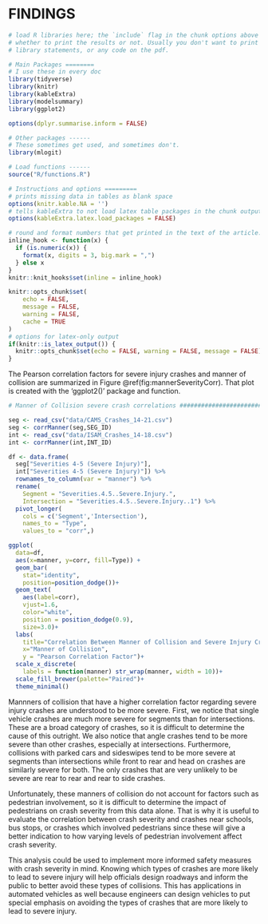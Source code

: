 # FINDINGS

```r
# load R libraries here; the `include` flag in the chunk options above tells
# whether to print the results or not. Usually you don't want to print the
# library statements, or any code on the pdf.

# Main Packages ========
# I use these in every doc
library(tidyverse)
library(knitr)
library(kableExtra)
library(modelsummary)
library(ggplot2)

options(dplyr.summarise.inform = FALSE)

# Other packages ------
# These sometimes get used, and sometimes don't.
library(mlogit)

# Load functions ------
source("R/functions.R")

# Instructions and options =========
# prints missing data in tables as blank space
options(knitr.kable.NA = '') 
# tells kableExtra to not load latex table packages in the chunk output
options(kableExtra.latex.load_packages = FALSE) 

# round and format numbers that get printed in the text of the article.
inline_hook <- function(x) {
  if (is.numeric(x)) {
    format(x, digits = 3, big.mark = ",")
  } else x
}
knitr::knit_hooks$set(inline = inline_hook)

knitr::opts_chunk$set(
	echo = FALSE,
	message = FALSE,
	warning = FALSE,
	cache = TRUE
)
# options for latex-only output
if(knitr::is_latex_output()) {
  knitr::opts_chunk$set(echo = FALSE, warning = FALSE, message = FALSE)
} 

```

The Pearson correlation factors for severe injury crashes and manner of collision are summarized in Figure \@ref(fig:mannerSeverityCorr). That plot is created with the 'ggplot2()' package and function.

```r
# Manner of Collision severe crash correlations ######################################

seg <- read_csv("data/CAMS_Crashes_14-21.csv")
seg <- corrManner(seg,SEG_ID)
int <- read_csv("data/ISAM_Crashes_14-18.csv")
int <- corrManner(int,INT_ID)

df <- data.frame(
  seg["Severities 4-5 (Severe Injury)"],
  int["Severities 4-5 (Severe Injury)"]) %>%
  rownames_to_column(var = "manner") %>%
  rename(
    Segment = "Severities.4.5..Severe.Injury.",
    Intersection = "Severities.4.5..Severe.Injury..1") %>%
  pivot_longer(
    cols = c('Segment','Intersection'), 
    names_to = "Type",
    values_to = "corr",)

ggplot(
  data=df, 
  aes(x=manner, y=corr, fill=Type)) +
  geom_bar(
    stat="identity",
    position=position_dodge())+
  geom_text(
    aes(label=corr), 
    vjust=1.6, 
    color="white", 
    position = position_dodge(0.9), 
    size=3.0)+
  labs(
    title="Correlation Between Manner of Collision and Severe Injury Crashes", 
    x="Manner of Collision", 
    y = "Pearson Correlation Factor")+
  scale_x_discrete(
    labels = function(manner) str_wrap(manner, width = 10))+
  scale_fill_brewer(palette="Paired")+
  theme_minimal()

```

<!-- organize so segments and intersections are mentioned independently -->
Mannners of collision that have a higher correlation factor regarding severe injury crashes are understood to be more severe. First, we notice that single vehicle crashes are much more severe for segments than for intersections. These are a broad category of crashes, so it is difficult to determine the cause of this outright. We also notice that angle crashes tend to be more severe than other crashes, especially at intersections. Furthermore, collisions with parked cars and sideswipes tend to be more severe at segments than intersections while front to rear and head on crashes are similarly severe for both. The only crashes that are very unlikely to be severe are rear to rear and rear to side crashes. 

Unfortunately, these manners of collision do not account for factors such as pedestrian involvement, so it is difficult to determine the impact of pedestrians on crash severity from this data alone. That is why it is useful to evaluate the correlation between crash severity and crashes near schools, bus stops, or crashes which involved pedestrians since these will give a better indication to how varying levels of pedestrian involvement affect crash severity.

This analysis could be used to implement more informed safety measures with crash severity in mind. Knowing  which types of crashes are more likely to lead to severe injury will help officials design roadways and inform the public to better avoid these types of collisions. This has applications in automated vehicles as well because engineers can design vehicles to put special emphasis on avoiding the types of crashes that are more likely to lead to severe injury.